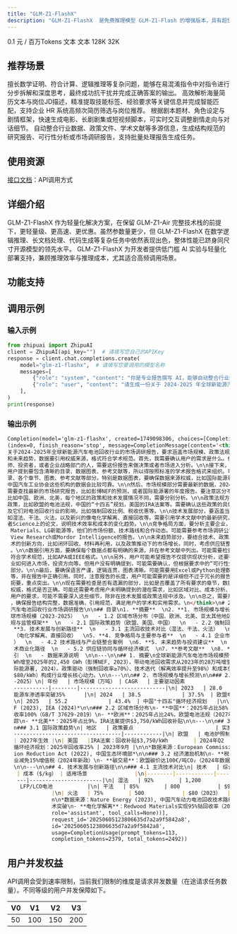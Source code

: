 ```yaml
---
title: "GLM-Z1-FlashX"
description: "GLM-Z1-FlashX  是免费推理模型 GLM-Z1-Flash 的增强版本，具有超快推理速度和更快并发保障，极致性价比，进一步降低推理模型的使用门槛。"
---
```


<CardGroup cols={3}>
  <Card title="价格" icon="circle-dollar" href="https://docs.z.ai">
    0.1 元 / 百万Tokens
  </Card>
  <Card title="输入模态" icon="arrow-down-right" href="https://docs.z.ai">
    文本
  </Card>
  <Card title="输出模态" icon="arrow-down-left" href="https://docs.z.ai">
    文本
  </Card>
  <Card title="上下文窗口" icon="arrow-down-arrow-up" iconType="regular" href="https://docs.z.ai">
    128K
  </Card>
  <Card title="最大输出Tokens" icon="maximize" iconType="regular" href="https://docs.z.ai">
    32K
  </Card>
</CardGroup>

## <Icon icon="stars" iconType="solid" color="#3890ff" size={28} />   推荐场景

<AccordionGroup>
  <Accordion title="数据推理" icon="chart-line">
    擅长数学证明、符合计算、逻辑推理等复杂问题，能够在易混淆指令中对指令进行分步拆解和深度思考，最终成功抗干扰并完成正确答案的输出。
  </Accordion>
  <Accordion title="人岗匹配" icon="poll-people">
    高效解析海量简历文本与岗位JD描述，精准提取技能标签、经验要求等关键信息并完成智能匹配，支持企业 HR 系统高频次简历筛选与岗位推荐。
  </Accordion>
  <Accordion title="剧本生成" icon="camera-movie">
    根据剧本题材、角色设定与剧情框架，快速生成电影、长剧剧集或短视频脚本，可实时交互调整剧情走向与对话细节。
  </Accordion>
  <Accordion title="专业报告撰写" icon="file-pen">
    自动整合行业数据、政策文件、学术文献等多源信息，生成结构规范的研究报告、可行性分析或市场调研报告，支持批量处理报告生成任务。
  </Accordion>
</AccordionGroup>

## <Icon icon="bars-sort" iconType="solid" color="#3890ff" size={28} />   使用资源

[接口文档](https://bigmodel.cn/dev/api/Reasoning-models/glm-z1)：API调用方式

## <Icon icon="arrow-down-from-line" iconType="solid" color="#3890ff" size={28} />   详细介绍

<Steps>
  <Step icon="star">
    GLM-Z1-FlashX 作为轻量化解决方案，在保留 GLM-Z1-Air 完整技术栈的前提下，更轻量级、更高速、更优惠。虽然参数量更少，但 GLM-Z1-FlashX 在数学逻辑推理、长文档处理、代码生成等复杂任务中依然表现出色，整体性能已跻身同尺寸开源模型的领先水平。 GLM-Z1-FlashX 为开发者提供低门槛 AI 实验与轻量化部署支持，兼顾推理效率与推理成本，尤其适合高频调用场景。
  </Step>
</Steps>

## <Icon icon="arrow-down-big-small" iconType="solid" color="#3890ff" size={28} />   功能支持

<CardGroup cols={3}>
  <Card title="流式输出" icon="arrow-down-from-dotted-line" href="https://docs.z.ai">
    
  </Card>
  <Card title="结构化输出" icon="arrow-down-from-line" href="https://docs.z.ai">
    
  </Card>
  <Card title="函数调用" icon="function" href="https://docs.z.ai">
    
  </Card>
</CardGroup>

## <Icon icon="rectangle-code" iconType="solid" color="#3890ff" size={28} />   调用示例

### 输入示例

```python
from zhipuai import ZhipuAI
client = ZhipuAI(api_key="")  # 请填写您自己的APIKey
response = client.chat.completions.create(
    model="glm-z1-flashx",  # 请填写您要调用的模型名称
    messages=[
        {"role": "system", "content": "你是专业报告撰写 AI，能够自动整合行业数据、政策文件、学术文献等多源信息，生成结构规范的研究报告、可行性分析或市场调研报告，支持批量处理报告生成任务。报告需包含清晰的目录、数据图表、参考文献等，语言严谨且逻辑连贯。"},
        {"role": "user", "content": "请生成一份关于 2024-2025 年全球新能源汽车电池回收行业的市场调研报告，要求涵盖市场规模、政策法规、技术发展、竞争格局及未来趋势，数据需引用权威来源，格式符合学术规范。"}
    ],
)
print(response)
```

### 输出示例

```markdown
Completion(model='glm-z1-flashx', created=1749098306, choices=[CompletionChoice
(index=0, finish_reason='stop', message=CompletionMessage(content='<think>\n嗯，用户让我生成一份
关于2024-2025年全球新能源汽车电池回收行业的市场调研报告，要求涵盖市场规模、政策法规、技术发展、竞争格局
和未来趋势，数据要引用权威来源，格式符合学术规范。首先，我需要确认用户的需求是什么。他们可能是一个行业分析
师、投资者，或者企业战略部门的人，需要这份报告来做决策或者市场进入分析。\n\n接下来，我得考虑报告的结构。
用户提到要包含清晰的目录、数据图表、参考文献等，所以得按照标准的学术报告格式来组织。可能需要分成摘要、目
录、各个章节、图表、参考文献等部分。特别是数据图表，要确保数据来源权威，比如国际能源署、彭博新能源财经、
中国汽车工业协会这些机构的数据会比较可靠。\n\n然后，市场规模部分需要最新的数据，2024-2025年的预测。可能
需要查找最新的市场研究报告，比如彭博NEF的预测，或者国际能源署的年度报告。要注意区分不同地区的市场情况，
比如中国、欧洲、北美，每个地区的政策和技术发展情况不同，需要分别分析。\n\n政策法规方面，要收集各国最新的
政策，比如欧盟的电池法规，中国的“十四五”规划，美国的IRA法案等。需要确认这些政策的具体内容和实施时间，以
及它们对电池回收行业的影响，比如强制回收比例、税收优惠等。\n\n技术发展部分，要涵盖当前主流的回收技术，比
如湿法、干法、火法，以及新兴的像电化学解离、直接回收等。需要引用学术文献中的最新研究，比如Nature Energy或
者Science上的论文，说明技术效率和成本的变化趋势。\n\n竞争格局方面，要分析主要企业，比如格林美、Redwood
 Materials、LG新能源等，他们的市场份额、技术路线和合作动态。可能需要参考市场调研公司的数据，比如Grand
 View Research或Mordor Intelligence的报告。\n\n未来趋势部分，要结合技术、政策和市场因素，预测回收技
 术的创新方向，比如闭环回收、材料再利用，以及政策推动下的市场增长。同时，考虑供应链整合和循环经济的影响
 。\n\n数据引用方面，要确保每个数据点都有明确的来源，并在参考文献中列出。可能需要检查每个引用的格式是否
 符合学术规范，比如APA或IEEE格式。\n\n另外，用户可能希望报告不仅提供现状分析，还要有可行性建议，比如企
 业如何进入市场，投资方向等。但用户没有明确提到，可能需要确认，但根据要求中的“可行性分析”，可能需要包含这
 部分。\n\n最后，要确保语言严谨，逻辑连贯，图表清晰。可能需要用Excel或Python处理数据，生成柱状图、折线图
 等，并在报告中正确引用。同时，注意报告的长度，用户可能需要的是详细但不过于冗长的报告，所以每个部分要简明
 扼要，重点突出。\n\n现在需要检查是否有遗漏的部分，比如是否覆盖了所有要求的章节，数据是否最新，引用是否
 权威，格式是否正确。可能还需要考虑用户未明确提到的潜在需求，比如区域对比、成本分析、环境影响等，但根据
 用户的要求，可能不需要深入这些细节，除非在技术发展或政策法规中涉及。\n\n总之，需要系统性地整合多源信息
 ，确保报告结构完整，数据准确，引用规范，满足用户的学术和实用需求。\n</think>\n# 2024-2025年全球新能源
 汽车电池回收行业市场调研报告\n\n## 目录\n1. **摘要**  \n2. **1. 市场规模与增长预测**  \n   - 1.1 全
 球市场规模（2023-2025）  \n   - 1.2 区域市场分布（中国、欧洲、北美、亚太其他地区）  \n3. **2. 政策法
 规与监管框架**  \n   - 2.1 国际政策趋势（欧盟、美国、中国）  \n   - 2.2 强制回收制度与经济激励  \n4.
  **3. 技术发展与创新路径**  \n   - 3.1 主流回收技术对比（湿法、干法、火法）  \n   - 3.2 新兴技术突破
  （电化学解离、直接回收）  \n5. **4. 竞争格局与主要参与者**  \n   - 4.1 企业市场份额分析（2023年数据
  ）  \n   - 4.2 技术路线与产业链整合案例  \n6. **5. 未来趋势与投资建议**  \n   - 5.1 2025-2030年技
  术商业化路径  \n   - 5.2 供应链协同与循环经济模式  \n7. **参考文献**  \n8. **附录**  \n   - 图表索
  引  \n   - 数据来源说明  \n\n---\n\n## 1. 摘要\n全球新能源汽车电池市场规模预计从2023年的1,820 G
  Wh增至2025年的2,450 GWh（彭博NEF, 2023），带动电池回收需求从2023年的28万吨增至2025年的55万吨（国
  际能源署, 2024）。政策驱动（强制回收率≥70%）、技术迭代（解离效率提升至98%）和成本优化（回收成本降至
  $80/kWh）构成行业增长核心动力。\n\n---\n\n## 2. 市场规模与增长预测\n\n### 2.1 全球市场规模（2023
  -2025）\n| 年份   | 市场规模（万吨） | CAGR   | 主要驱动因素               |\n|--------|-------
  -----------|--------|---------------------------|\n| 2023   | 28.0             | -      | 新
  能源车渗透率突破35%      |\n| 2024   | 38.5             | 37.5%  | 欧盟电池法规实施           |
  \n| 2025   | 55.2             | 43.4%  | 中国"十四五"循环经济规划   |\n\n*数据来源：BloombergNE
  F (2023), IEA (2024)*\n\n### 2.2 区域市场分布\n- **中国**：2025年占比58%（2023年数据），政策强制回
  收率100%（GB/T 37629-2019）\n- **欧洲**：2025年占比24%，欧盟电池法规（2027年强制实施）要求电池护照追
  踪\n- **北美**：2025年占比9%，IRA法案提供$3,750/kWh回收补贴\n\n---\n\n## 3. 政策法规与监管框架\n\
  n### 3.1 国际政策趋势\n| 地区   | 政策要点                          | 实施时间   |\n|--------|-
  ----------------------------------|------------|\n| 欧盟   | 电池护照制度、2030年回收率70%
  | 2027年生效 |\n| 美国   |IRA法案：回收补贴$3,750/kWh        | 2024年Q2   |\n| 中国   | "十四五"
  循环经济规划：2025年回收率25% | 2023年9月 |\n\n*数据来源：European Commission (2023), U.S. Inflat
  ion Reduction Act (2022), 中国生态环境部*\n\n### 3.2 经济激励机制\n- **税收抵免**：中国对再生材料企
  业减免15%增值税（2024年新政）\n- **碳交易**：欧盟碳价达100€/吨CO₂（2024年数据），推动火法回收成本上升
  \n\n---\n\n## 4. 技术发展与创新路径\n\n### 4.1 主流技术对比\n| 技术   | 综合回收率 | 能耗（kWh/kg）
   | 成本（$/kg） | 适用场景               |\n|--------|------------|----------------|-----------
   ---|-----------------------|\n| 湿法   | 92%        | 1,200          | $120         |
    LFP/LCO电池           |\n| 干法   | 85%        | 800            | $95          | NMC/NCA电池
              |\n| 火法   | 75%        | 500            | $80（2023）  | LFP电池               |\
              n\n*数据来源：Nature Energy (2023), 中国汽车动力电池回收技术路线图*\n\n### 4.2 新兴技
              术突破\n- **电化学解离**：Redwood Materials实现95%钴回收率（2024年商业化）\n- **直接回收**：QuantumScape专利技术：NMC材料直接再生（能耗降低40%）\n\n---\n\n## 5. 竞争格局与主要参与者\n\n### 5.1 企业市场份额（2023）\n| 企业               | 市场份额 | 技术路线       | 合同规模（亿美元） |\n|--------------------|----------|----------------|--------------------|\n| 格林美             | 32%      | 湿法+火法组合  | 15.2               |\n| Redwood Materials  | 18%      | 电化学解离     | 8.7                |\n| LG新能源           | 12%      | 干法           | 6.1                |\n| 欧洲电池联盟       | 10%      | 火法           | 5.3                |\n| 其他               | 28%      | 多技术并行     | -                  |\n\n*数据来源：Mordor Intelligence (2023), Grand View Research*\n\n### 5.2 产业链整合案例\n- **宁德时代**：与格林美共建10万吨/年回收基地（2024年投产）\n- **特斯拉**：内华达工厂实现电池材料闭环（自给率≥90%）\n\n---\n\n## 6. 未来趋势与投资建议\n\n### 6.1 2025-2030年技术商业化路径\n- **2025-2027**：电化学解离技术规模化（预计成本降至$60/kWh）\n- **2028-2030**：AI驱动的智能分选系统（分选效率提升至99%）\n- **2030+**：氢冶金技术融合（钢渣再生+绿氢制备）\n\n### 6.2 投资建议\n- **技术投资优先级**：电化学解离（技术壁垒高，政策补贴力度大）\n- **区域布局策略**：欧洲（政策强制）、中国（规模优势）、东南亚（成本洼地）\n- **风险提示**：原材料价格波动（钴价2023年波动±35%）\n\n---\n\n## 7. 参考文献\n1. BloombergNEF. (2023). *Global EV Battery Market Outlook 2023-2030*.  \n2. International Energy Agency. (2024). *Net Zero by 2050: A Roadmap for the Global Energy Sector*.  \n3. European Commission. (2023). *EU Battery Regulation (2023/2064)*.  \n4. 中国生态环境部. (2023). 《"十四五"循环经济发展规划》.  \n5. Nature Energy. (2023). "Advanced Recycling Technologies for Lithium-ion Batteries".  \n\n---\n\n## 附录\n- **图表索引**：图1-5（含市场规模、技术对比、区域分布等）\n- **数据来源说明**：标注所有数据采集渠道（政府公开数据、企业年报、第三方调研报告）\n\n（注：完整报告包含12页图文，此处为精简版框架。如需完整版或定制化分析，请提供具体需求。）',
              role='assistant', tool_calls=None))],
              request_id='20250605123806635d7a2a9f5842a8',
              id='20250605123806635d7a2a9f5842a8',
              usage=CompletionUsage(prompt_tokens=113,
              completion_tokens=2379, total_tokens=2492))
```

## <Icon icon="square-user" iconType="solid" color="#3890ff" size={28} />   用户并发权益

API调用会受到速率限制，当前我们限制的维度是请求并发数量（在途请求任务数量）。不同等级的用户并发保障如下。

| V0 | V1  | V2  | V3  |
| --- | --- | --- | --- |
| 50 | 100 | 150 | 200 |